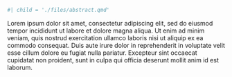 <!-- Information for title page -->
\author{Name Surname}
\title{Title of Thesis}
\degree{DOCTOR OF PHILOSOPHY}  
\field{Statistics}            	
\graduationmonth{June}        
\graduationyear{2021}          

<!-- Produces the title page -->
\maketitle		

<!-- Creates the copyright page. -->
\copyrightpage	

<!-- Creates the abstract page. -->
\abstract	

```r
#| child = './files/abstract.qmd'
```

<!-- Creates the Acknowledgements page (OPTIONAL).  -->
\acknowledgements	

Lorem ipsum dolor sit amet, consectetur adipiscing elit, sed do eiusmod tempor incididunt ut labore et dolore magna aliqua. Ut enim ad minim veniam, quis nostrud exercitation ullamco laboris nisi ut aliquip ex ea commodo consequat. Duis aute irure dolor in reprehenderit in voluptate velit esse cillum dolore eu fugiat nulla pariatur. Excepteur sint occaecat cupidatat non proident, sunt in culpa qui officia deserunt mollit anim id est laborum.


<!-- Creates the preface page (OPTIONAL).  -->
<!-- Preface is rare. To uncomment, highlight and CMD/CLT + SHIFT + C -->
<!-- \preface	 -->
<!-- Lorem ipsum dolor sit amet, consectetur adipiscing elit, sed do eiusmod tempor incididunt ut labore et dolore magna aliqua. Ut enim ad minim veniam, quis nostrud exercitation ullamco laboris nisi ut aliquip ex ea commodo consequat. Duis aute irure dolor in reprehenderit in voluptate velit esse cillum dolore eu fugiat nulla pariatur. Excepteur sint occaecat cupidatat non proident, sunt in culpa qui officia deserunt mollit anim id est laborum. -->

<!-- % A few more optional pages (uncomment if needed) -->

<!-- \listofabbreviations -->

<!-- This is the list of abbreviations (optional). -->

<!-- \glossary -->

<!-- This is the glossary (optional). -->

<!-- \nomenclature -->

<!-- This is the nomenclature (optional). -->

<!-- % Note that the dedication text must be passed as an argument -->

<!-- % of the \dedication command -->
<!-- \dedication{This is the dedication (optional).} -->


\tableofcontents		 
\listoftables				
\listoffigures			